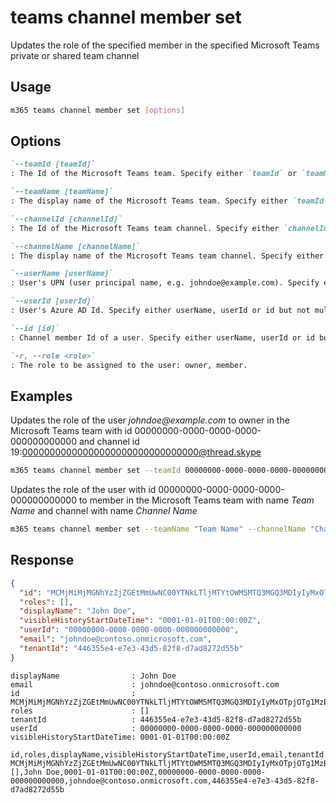 
# teams channel member set

Updates the role of the specified member in the specified Microsoft Teams private or shared team channel

## Usage

```sh
m365 teams channel member set [options]
```

## Options

```md defintion-list
`--teamId [teamId]`
: The Id of the Microsoft Teams team. Specify either `teamId` or `teamName` but not both

`--teamName [teamName]`
: The display name of the Microsoft Teams team. Specify either `teamId` or `teamName` but not both

`--channelId [channelId]`
: The Id of the Microsoft Teams team channel. Specify either `channelId` or `channelName` but not both

`--channelName [channelName]`
: The display name of the Microsoft Teams team channel. Specify either `channelId` or `channelName` but not both

`--userName [userName]`
: User's UPN (user principal name, e.g. johndoe@example.com). Specify either userName, userId or id but not multiple.

`--userId [userId]`
: User's Azure AD Id. Specify either userName, userId or id but not multiple.

`--id [id]`
: Channel member Id of a user. Specify either userName, userId or id but not multiple.

`-r, --role <role>`
: The role to be assigned to the user: owner, member.
```

<Global />

## Examples
  
Updates the role of the user _johndoe@example.com_ to owner in the Microsoft Teams team with id 00000000-0000-0000-0000-000000000000 and channel id 19:00000000000000000000000000000000@thread.skype

```sh
m365 teams channel member set --teamId 00000000-0000-0000-0000-000000000000 --channelId 19:00000000000000000000000000000000@thread.skype --userName "johndoe@example.com" --role owner
```

Updates the role of the user with id 00000000-0000-0000-0000-000000000000 to member in the Microsoft Teams team with name _Team Name_ and channel with name _Channel Name_

```sh
m365 teams channel member set --teamName "Team Name" --channelName "Channel Name" --userId 00000000-0000-0000-0000-000000000000 --role member
```

## Response

<Tabs>
  <TabItem value="json" label="JSON">

  ```json
  {
    "id": "MCMjMiMjMGNhYzZjZGEtMmUwNC00YTNkLTljMTYtOWM5MTQ3MGQ3MDIyIyMxOTpjOTg1MzBhZjFiMWQ0ZGQyOTMwOGRkYWQ2Zjc2YjdhMUB0aHJlYWQudGFjdjIjIzI0MWFkYmY2LTJhNTYtNGM3Mi04MWYyLTY5ZTc1ZGU2YWMzNA==",
    "roles": [],
    "displayName": "John Doe",
    "visibleHistoryStartDateTime": "0001-01-01T00:00:00Z",
    "userId": "00000000-0000-0000-0000-000000000000",
    "email": "johndoe@contoso.onmicrosoft.com",
    "tenantId": "446355e4-e7e3-43d5-82f8-d7ad8272d55b"
  }
  ```

  </TabItem>
  <TabItem value="text" label="Text">

  ```text
  displayName                : John Doe
  email                      : johndoe@contoso.onmicrosoft.com
  id                         : MCMjMiMjMGNhYzZjZGEtMmUwNC00YTNkLTljMTYtOWM5MTQ3MGQ3MDIyIyMxOTpjOTg1MzBhZjFiMWQ0ZGQyOTMwOGRkYWQ2Zjc2YjdhMUB0aHJlYWQudGFjdjIjIzI0MWFkYmY2LTJhNTYtNGM3Mi04MWYyLTY5ZTc1ZGU2YWMzNA==
  roles                      : []
  tenantId                   : 446355e4-e7e3-43d5-82f8-d7ad8272d55b
  userId                     : 00000000-0000-0000-0000-000000000000
  visibleHistoryStartDateTime: 0001-01-01T00:00:00Z
  ```

  </TabItem>
  <TabItem value="csv" label="CSV">

  ```csv
  id,roles,displayName,visibleHistoryStartDateTime,userId,email,tenantId
  MCMjMiMjMGNhYzZjZGEtMmUwNC00YTNkLTljMTYtOWM5MTQ3MGQ3MDIyIyMxOTpjOTg1MzBhZjFiMWQ0ZGQyOTMwOGRkYWQ2Zjc2YjdhMUB0aHJlYWQudGFjdjIjIzI0MWFkYmY2LTJhNTYtNGM3Mi04MWYyLTY5ZTc1ZGU2YWMzNA==,[],John Doe,0001-01-01T00:00:00Z,00000000-0000-0000-0000-000000000000,johndoe@contoso.onmicrosoft.com,446355e4-e7e3-43d5-82f8-d7ad8272d55b
  ```

  </TabItem>
</Tabs>
